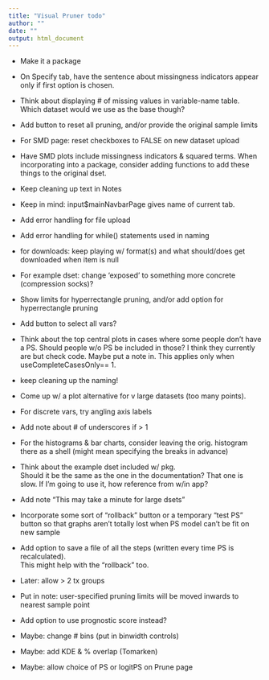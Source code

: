 ```yaml
---
title: "Visual Pruner todo"
author: ""
date: ""
output: html_document
---
```


* Make it a package

* On Specify tab, have the sentence about missingness indicators appear only if first option is chosen.

* Think about displaying # of missing values in variable-name table. Which dataset would we use as the base though?

* Add button to reset all pruning, and/or provide the original sample limits

* For SMD page: reset checkboxes to FALSE on new dataset upload

* Have SMD plots include missingness indicators & squared terms. When incorporating into a package, consider adding functions to add these things to the original dset.

* Keep cleaning up text in Notes

* Keep in mind: input$mainNavbarPage gives name of current tab.

* Add error handling for file upload

* Add error handling for while() statements used in naming

* for downloads: keep playing w/ format(s) and what should/does get downloaded when item is null

* For example dset: change 'exposed' to something more concrete (compression socks)?

* Show limits for hyperrectangle pruning, and/or add option for hyperrectangle pruning

* Add button to select all vars?

* Think about the top central plots in cases where some people don't have a PS. Should people w/o PS be included in those? I think they currently are but check code. Maybe put a note in. This applies only when useCompleteCasesOnly== 1.

* keep cleaning up the naming!

* Come up w/ a plot alternative for v large datasets (too many points).

* For discrete vars, try angling axis labels

* Add note about # of underscores if > 1

* For the histograms & bar charts, consider leaving the orig. histogram there as a shell (might mean specifying the breaks in advance) 

* Think about the example dset included w/ pkg.  
Should it be the same as the one in the documentation? 
That one is slow.
If I'm going to use it, how reference from w/in app?

* Add note "This may take a minute for large dsets"

* Incorporate some sort of "rollback" button or a temporary "test PS" button so that graphs aren't totally lost when PS model can't be fit on new sample

* Add option to save a file of all the steps (written every time PS is recalculated).  
This might help with the "rollback" too.

* Later: allow > 2 tx groups

* Put in note: user-specified pruning limits will be moved inwards to nearest sample point 

* Add option to use prognostic score instead?

* Maybe: change # bins (put in binwidth controls)

* Maybe: add KDE & % overlap (Tomarken)

* Maybe: allow choice of PS or logitPS on Prune page
